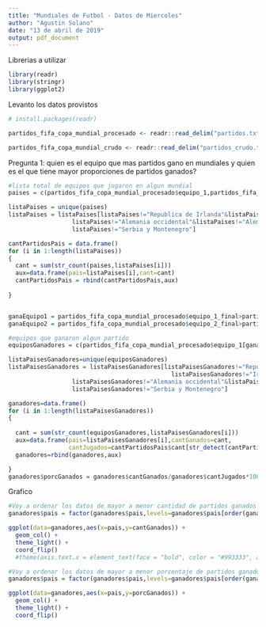 ```yaml
---
title: "Mundiales de Futbol - Datos de Miercoles"
author: "Agustin Solano"
date: "13 de abril de 2019"
output: pdf_document
---
```


Librerias a utilizar
```r
library(readr)
library(stringr)
library(ggplot2)
```


Levanto los datos provistos
```r
# install.packages(readr)

partidos_fifa_copa_mundial_procesado <- readr::read_delim("partidos.txt",delim = "\t")

partidos_fifa_copa_mundial_crudo <- readr::read_delim("partidos_crudo.txt",delim = "\t")
```

Pregunta 1: quien es el equipo que mas partidos gano en mundiales y quien es el que tiene mayor proporciones de partidos ganados?
```r
#lista total de equipos que jugaron en algun mundial
paises = c(partidos_fifa_copa_mundial_procesado$equipo_1,partidos_fifa_copa_mundial_procesado$equipo_2)

listaPaises = unique(paises)
listaPaises = listaPaises[listaPaises!="Republica de Irlanda"&listaPaises!="Irlanda del Norte"&
                  listaPaises!="Alemania occidental"&listaPaises!="Alemania del Este"&
                  listaPaises!="Serbia y Montenegro"]

cantPartidosPais = data.frame()
for (i in 1:length(listaPaises))
{
  cant = sum(str_count(paises,listaPaises[i]))
  aux=data.frame(pais=listaPaises[i],cant=cant)
  cantPartidosPais = rbind(cantPartidosPais,aux)
  
}


ganaEquipo1 = partidos_fifa_copa_mundial_procesado$equipo_1_final>partidos_fifa_copa_mundial_procesado$equipo_2_final
ganaEquipo2 = partidos_fifa_copa_mundial_procesado$equipo_2_final>partidos_fifa_copa_mundial_procesado$equipo_1_final

#equipos que ganaron algun partido
equiposGanadores = c(partidos_fifa_copa_mundial_procesado$equipo_1[ganaEquipo1],partidos_fifa_copa_mundial_procesado$equipo_2[ganaEquipo2])

listaPaisesGanadores=unique(equiposGanadores)
listaPaisesGanadores = listaPaisesGanadores[listaPaisesGanadores!="Republica de Irlanda"&
                                              listaPaisesGanadores!="Irlanda del Norte"&
                  listaPaisesGanadores!="Alemania occidental"&listaPaisesGanadores!="Alemania del Este"&
                  listaPaisesGanadores!="Serbia y Montenegro"]

ganadores=data.frame()
for (i in 1:length(listaPaisesGanadores))
{
  
  cant = sum(str_count(equiposGanadores,listaPaisesGanadores[i]))
  aux=data.frame(pais=listaPaisesGanadores[i],cantGanados=cant,
                 cantJugados=cantPartidosPais$cant[str_detect(cantPartidosPais$pais,listaPaisesGanadores[i])])
  ganadores=rbind(ganadores,aux)

}
ganadores$porcGanados = ganadores$cantGanados/ganadores$cantJugados*100

```

Grafico
```r
#Voy a ordenar los datos de mayor a menor cantidad de partidos ganados
ganadores$pais = factor(ganadores$pais,levels=ganadores$pais[order(ganadores$cantGanados,decreasing=F)]) 

ggplot(data=ganadores,aes(x=pais,y=cantGanados)) +
  geom_col() +
  theme_light() +
  coord_flip()
  #theme(axis.text.x = element_text(face = "bold", color = "#993333", angle = 45))

#Voy a ordenar los datos de mayor a menor porcentaje de partidos ganados
ganadores$pais = factor(ganadores$pais,levels=ganadores$pais[order(ganadores$porcGanados,decreasing=F)]) 

ggplot(data=ganadores,aes(x=pais,y=porcGanados)) +
  geom_col() +
  theme_light() +
  coord_flip()
```

